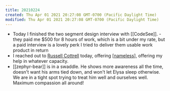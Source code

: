 ```yaml
---
title: 20210224
created: Thu Apr 01 2021 20:27:08 GMT-0700 (Pacific Daylight Time)
modified: Thu Apr 01 2021 20:27:08 GMT-0700 (Pacific Daylight Time)
---
```

- Today I finished the two segment design interview with [[CodeSee]]. - they paid me $500 for 8 hours of work, which is a bit under my rate, but a paid interview is a lovely perk
  I tried to deliver them usable work product in return
- I reached out to [Russell Cottrell](http://russellcottrell.com/) today, offering [[nameless]], offering my help in whatever capacity.
- [[zephyr-bear]] is in a swaddle. He shows more awareness all the time, doesn't want his arms tied down, and won't let Elysa sleep otherwise. We are in a tight spot trying to treat him well and ourselves well. Maximum compassion all around!


[//begin]: # "Autogenerated link references for markdown compatibility"
[nameless]: ../../intend/nameless "Nameless"
[//end]: # "Autogenerated link references"